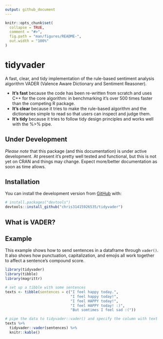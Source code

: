 ```yaml
---
output: github_document
---
```


<!-- README.md is generated from README.Rmd. Please edit that file -->

```r
knitr::opts_chunk$set(
  collapse = TRUE,
  comment = "#>",
  fig.path = "man/figures/README-",
  out.width = "100%"
)
```

# tidyvader

<!-- badges: start -->
<!-- badges: end -->

A fast, clear, and tidy implementation of the rule-based sentiment analysis algorithm VADER (Valence Aware Dictionary and Sentiment Reasoner). 

* **It's fast** because the code has been re-written from scratch and uses C++ for the core algorithm: in benchmarking it's over 500 times faster than the competing R package. 
* **It's clear** because it tries to make the rule-based algorithm and the dictionaries simple to read so that users can inspect and judge them. 
* **It's tidy** because it tries to follow tidy design principles and works well with the %>% pipe.

## Under Development

*Please note* that this package (and this documentation) is under active development. At present it's pretty well tested and functional, but this is not yet on CRAN and things may change. Expect more/better documentation as soon as time allows.

## Installation

You can install the development version from [GitHub](https://github.com/) with:

``` r
# install.packages("devtools")
devtools::install_github("chris31415926535/tidyvader")
```

## What is VADER?


## Example

This example shows how to send sentences in a dataframe through `vader()`. It also shows how punctuation, capitalization, and emojis all work together to affect a sentence's compound score.

```r
library(tidyvader)
library(tibble)
library(magrittr)

# set up a tibble with some sentences
texts <- tibble(sentences = c("I feel happy today.",
                              "I feel happy today!",
                              "I feel HAPPY today!",
                              "I feel HAPPY today! :)",
                              "But somtimes I feel sad :("))

# pipe the data to tidyvader::vader() and specify the column with text 
texts %>%
  tidyvader::vader(sentences) %>%
  knitr::kable()
```
